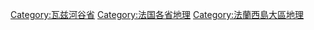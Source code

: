 [[Category:瓦兹河谷省|Category:瓦兹河谷省]]
[[Category:法国各省地理|Category:法国各省地理]]
[[Category:法蘭西島大區地理|Category:法蘭西島大區地理]]
